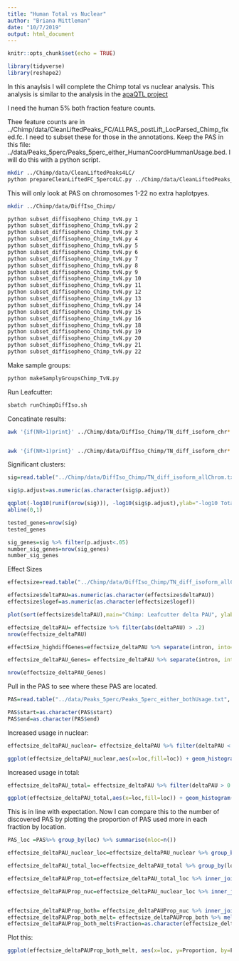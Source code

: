 ```yaml
---
title: "Human Total vs Nuclear"
author: "Briana Mittleman"
date: "10/7/2019"
output: html_document
---
```


```r
knitr::opts_chunk$set(echo = TRUE)
```

```r
library(tidyverse)
library(reshape2)
```
In this anaylsis I will complete the Chimp total vs nuclear analysis. This analysis is similar to the analysis in the [apaQTL project](https://brimittleman.github.io/apaQTL/DiffIsoAnalysis.html)

I need the human 5% both fraction feature counts. 

Thee feature counts are in  ../Chimp/data/CleanLiftedPeaks_FC/ALLPAS_postLift_LocParsed_Chimp_fixed.fc. I need to subset these for those in the annotations.  Keep the PAS in this file: ../data/Peaks_5perc/Peaks_5perc_either_HumanCoordHummanUsage.bed. I will do this with a python script.  

```bash
mkdir ../Chimp/data/CleanLiftedPeaks4LC/
python prepareCleanLiftedFC_5perc4LC.py ../Chimp/data/CleanLiftedPeaks_FC/ALLPAS_postLift_LocParsed_Chimp_fixed.fc ../data/Peaks_5perc/Peaks_5perc_either_HumanCoordHummanUsage.bed ../Chimp/data/CleanLiftedPeaks4LC/ALLPAS_postLift_LocParsed_Chimp_fixed4LC.fc
```


This will only look at PAS on chromosomes 1-22 no extra haplotpyes. 

```bash
mkdir ../Chimp/data/DiffIso_Chimp/

python subset_diffisopheno_Chimp_tvN.py 1
python subset_diffisopheno_Chimp_tvN.py 2
python subset_diffisopheno_Chimp_tvN.py 3
python subset_diffisopheno_Chimp_tvN.py 4
python subset_diffisopheno_Chimp_tvN.py 5
python subset_diffisopheno_Chimp_tvN.py 6
python subset_diffisopheno_Chimp_tvN.py 7
python subset_diffisopheno_Chimp_tvN.py 8
python subset_diffisopheno_Chimp_tvN.py 9
python subset_diffisopheno_Chimp_tvN.py 10
python subset_diffisopheno_Chimp_tvN.py 11
python subset_diffisopheno_Chimp_tvN.py 12
python subset_diffisopheno_Chimp_tvN.py 13
python subset_diffisopheno_Chimp_tvN.py 14
python subset_diffisopheno_Chimp_tvN.py 15
python subset_diffisopheno_Chimp_tvN.py 16
python subset_diffisopheno_Chimp_tvN.py 18
python subset_diffisopheno_Chimp_tvN.py 19
python subset_diffisopheno_Chimp_tvN.py 20
python subset_diffisopheno_Chimp_tvN.py 21
python subset_diffisopheno_Chimp_tvN.py 22
```


Make sample groups: 

```bash
python makeSamplyGroupsChimp_TvN.py
```


Run Leafcutter:

```bash
sbatch runChimpDiffIso.sh
```


Concatinate results:  

```bash
awk '{if(NR>1)print}' ../Chimp/data/DiffIso_Chimp/TN_diff_isoform_chr*.txt_effect_sizes.txt > ../Chimp/data/DiffIso_Chimp/TN_diff_isoform_allChrom.txt_effect_sizes.txt


awk '{if(NR>1)print}' ../Chimp/data/DiffIso_Chimp/TN_diff_isoform_chr*.txt_cluster_significance.txt > ../Chimp/data/DiffIso_Chimp/TN_diff_isoform_allChrom.txt_significance.txt

```


Significant clusters:  

```r
sig=read.table("../Chimp/data/DiffIso_Chimp/TN_diff_isoform_allChrom.txt_significance.txt",sep="\t" ,col.names = c('status','loglr','df','p','cluster','p.adjust'),stringsAsFactors = F) %>% filter(status=="Success") 

sig$p.adjust=as.numeric(as.character(sig$p.adjust))
```

```r
qqplot(-log10(runif(nrow(sig))), -log10(sig$p.adjust),ylab="-log10 Total Adjusted Leafcutter pvalue", xlab="-log 10 Uniform expectation", main="Chimp: Leafcutter differencial isoform analysis between fractions")
abline(0,1)
```
```r
tested_genes=nrow(sig)
tested_genes
```

```r
sig_genes=sig %>% filter(p.adjust<.05)
number_sig_genes=nrow(sig_genes)
number_sig_genes
```

Effect Sizes  

```r
effectsize=read.table("../Chimp/data/DiffIso_Chimp/TN_diff_isoform_allChrom.txt_effect_sizes.txt", stringsAsFactors = F, col.names=c('intron',  'logef' ,'Nuclear', 'Total','deltaPAU')) %>% filter(intron != "intron")

effectsize$deltaPAU=as.numeric(as.character(effectsize$deltaPAU))
effectsize$logef=as.numeric(as.character(effectsize$logef))
```


```r
plot(sort(effectsize$deltaPAU),main="Chimp: Leafcutter delta PAU", ylab="Delta PAU", xlab="PAS Index")
```
```r
effectsize_deltaPAU= effectsize %>% filter(abs(deltaPAU) > .2) 
nrow(effectsize_deltaPAU)
```

```r
effectSize_highdiffGenes=effectsize_deltaPAU %>% separate(intron, into=c("chrom", "start", "end", "GeneName"), sep=":") %>% dplyr::select(GeneName) %>% unique()


```

```r
effectsize_deltaPAU_Genes= effectsize_deltaPAU %>% separate(intron, into=c("chrom", "start", "end","gene"),sep=":") %>% group_by(gene) %>% summarise(nperGene=n()) 

nrow(effectsize_deltaPAU_Genes)
```

Pull in the PAS to see where these PAS are located.  

```r
PAS=read.table("../data/Peaks_5perc/Peaks_5perc_either_bothUsage.txt", stringsAsFactors = F, header = T) %>% filter(loc !="008559")

PAS$start=as.character(PAS$start)
PAS$end=as.character(PAS$end)
```


Increased usage in nuclear:

```r
effectsize_deltaPAU_nuclear= effectsize_deltaPAU %>% filter(deltaPAU < -0.2) %>% separate(intron,into=c("chr", "start", "end", "gene"), sep=":" )%>% inner_join(PAS, by=c("gene", "chr","start", "end"))

```

```r
ggplot(effectsize_deltaPAU_nuclear,aes(x=loc,fill=loc)) + geom_histogram(stat="count") + scale_fill_brewer(palette = "Dark2") +labs(title="Chimp: Location of PAS used more in Nuclear")
```


Increased usage in total:  

```r
effectsize_deltaPAU_total= effectsize_deltaPAU %>% filter(deltaPAU > 0.2)  %>% separate(intron,into=c("chr", "start", "end", "gene"), sep=":" )%>% inner_join(PAS, by=c("gene", "chr","start", "end"))
```

```r
ggplot(effectsize_deltaPAU_total,aes(x=loc,fill=loc)) + geom_histogram(stat="count") + scale_fill_brewer(palette = "Dark2") +labs(title="Chimp: Location of PAS used more in Total")
```



This is in line with expectation. Now I can compare this to the number of discovered PAS by plotting the proportion of PAS used more in each fraction by location. 

```r
PAS_loc =PAS%>% group_by(loc) %>% summarise(nloc=n())
```

```r
effectsize_deltaPAU_nuclear_loc=effectsize_deltaPAU_nuclear %>% group_by(loc) %>% summarise(nlocNuclear=n()) 

effectsize_deltaPAU_total_loc=effectsize_deltaPAU_total %>% group_by(loc) %>% summarise(nloctotal=n()) 

effectsize_deltaPAUProp_tot=effectsize_deltaPAU_total_loc %>% inner_join(PAS_loc, by="loc") %>% mutate(Proportion_tot=nloctotal/nloc)

effectsize_deltaPAUProp_nuc=effectsize_deltaPAU_nuclear_loc %>% inner_join(PAS_loc, by="loc") %>% mutate(Proportion_nuc=nlocNuclear/nloc)


effectsize_deltaPAUProp_both= effectsize_deltaPAUProp_nuc %>% inner_join(effectsize_deltaPAUProp_tot, by=c("loc","nloc")) %>% dplyr::rename(Nuclear=Proportion_nuc, Total=Proportion_tot) %>% select(loc, Nuclear, Total) 
effectsize_deltaPAUProp_both_melt= effectsize_deltaPAUProp_both %>% melt(id.vars="loc", variable.name="Fraction", value.name = "Proportion") 
effectsize_deltaPAUProp_both_melt$Fraction=as.character(effectsize_deltaPAUProp_both_melt$Fraction)
```

Plot this:  
```r
ggplot(effectsize_deltaPAUProp_both_melt, aes(x=loc, y=Proportion, by=Fraction, fill=Fraction)) + geom_bar(stat="identity", position="dodge") + scale_fill_brewer(palette = "Dark2")+ labs(title="Chimp: Proportion of PAS differential used by location",x="") +scale_x_discrete(labels = c('Coding','5kb downstream','Intronic',"3' UTR", "5' UTR")) 
```
